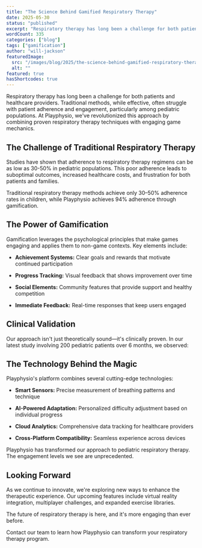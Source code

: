 ```yaml
---
title: "The Science Behind Gamified Respiratory Therapy"
date: 2025-05-30
status: "published"
excerpt: "Respiratory therapy has long been a challenge for both patients and healthcare providers. Traditional methods, while effective, often struggle with patient adherence and engagement, particularly among pediatric populations. At Playphysio, we've revolutionized this approach by combining proven respiratory therapy techniques with engaging game mechanics."
wordCount: 335
categories: ["blog"]
tags: ["gamification"]
author: "will-jackson"
featuredImage:
  src: "/images/blog/2025/the-science-behind-gamified-respiratory-therapy-science-of-gamification.png"
  alt: ""
featured: true
hasShortcodes: true
---
```



Respiratory therapy has long been a challenge for both patients and healthcare providers. Traditional methods, while effective, often struggle with patient adherence and engagement, particularly among pediatric populations. At Playphysio, we've revolutionized this approach by combining proven respiratory therapy techniques with engaging game mechanics.

## The Challenge of Traditional Respiratory Therapy

Studies have shown that adherence to respiratory therapy regimens can be as low as 30-50% in pediatric populations. This poor adherence leads to suboptimal outcomes, increased healthcare costs, and frustration for both patients and families.

<KeyInsight>
Traditional respiratory therapy methods achieve only 30–50% adherence rates in children, while Playphysio achieves 94% adherence through gamification.
</KeyInsight>

## The Power of Gamification

Gamification leverages the psychological principles that make games engaging and applies them to non-game contexts. Key elements include:

- **Achievement Systems:** Clear goals and rewards that motivate continued participation

- **Progress Tracking:** Visual feedback that shows improvement over time

- **Social Elements:** Community features that provide support and healthy competition

- **Immediate Feedback:** Real-time responses that keep users engaged

## Clinical Validation

Our approach isn't just theoretically sound—it's clinically proven. In our latest study involving 200 pediatric patients over 6 months, we observed:

<StatsCards>
  <Stat value="94%" label="Therapy Adherence Rate" color="cyan" />
  <Stat value="67%" label="Improvement in Lung Function" color="emerald" />
  <Stat value="89%" label="Families Found Therapy Enjoyable" color="purple" />
</StatsCards>

## The Technology Behind the Magic

Playphysio's platform combines several cutting-edge technologies:

- **Smart Sensors:** Precise measurement of breathing patterns and technique

- **AI-Powered Adaptation:** Personalized difficulty adjustment based on individual progress

- **Cloud Analytics:** Comprehensive data tracking for healthcare providers

- **Cross-Platform Compatibility:** Seamless experience across devices

<Quote author="Dr. Michael Rodriguez" title="Children's Hospital of Philadelphia">
Playphysio has transformed our approach to pediatric respiratory therapy. The engagement levels we see are unprecedented.
</Quote>

## Looking Forward

As we continue to innovate, we're exploring new ways to enhance the therapeutic experience. Our upcoming features include virtual reality integration, multiplayer challenges, and expanded exercise libraries.

The future of respiratory therapy is here, and it's more engaging than ever before.

<Callout type="success" title="Ready to Get Started?">
Contact our team to learn how Playphysio can transform your respiratory therapy program.
</Callout>